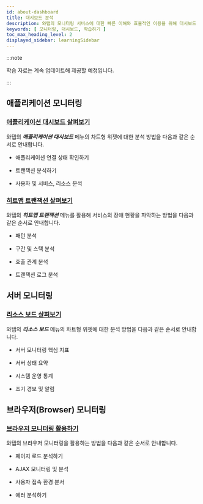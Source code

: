 ```yaml
---
id: about-dashboard
title: 대시보드 분석
description: 와탭의 모니터링 서비스에 대한 빠른 이해와 효율적인 이용을 위해 대시보드 분석 관련 학습 자료를 제공합니다.
keywords: [ 모니터링, 대시보드, 학습하기 ]
toc_max_heading_level: 2
displayed_sidebar: learningSidebar
---
```



:::note

학습 자료는 계속 업데이트해 제공할 예정입니다.

:::

## 애플리케이션 모니터링

### [애플리케이션 대시보드 살펴보기](about-apm-dashboard)

와탭의 ***애플리케이션 대시보드*** 메뉴의 차트형 위젯에 대한 분석 방법을 다음과 같은 순서로 안내합니다.

* 애플리케이션 연결 상태 확인하기

* 트랜잭션 분석하기

* 사용자 및 서비스, 리소스 분석

### [히트맵 트랜잭션 살펴보기](about-apm-hitmap-class)

와탭의 ***히트맵 트랜잭션*** 메뉴를 활용해 서비스의 장애 현황을 파악하는 방법을 다음과 같은 순서로 안내합니다.

* 패턴 분석

* 구간 및 스택 분석

* 호출 관계 분석

* 트랜잭션 로그 분석

## 서버 모니터링

### [리소스 보드 살펴보기](about-server-dashboard)

와탭의 ***리소스 보드*** 메뉴의 차트형 위젯에 대한 분석 방법을 다음과 같은 순서로 안내합니다.

* 서버 모니터링 핵심 지표

* 서버 상태 요약

* 시스템 운영 통계

* 조기 경보 및 알림

## 브라우저(Browser) 모니터링

### [브라우저 모니터링 활용하기](using-browser-monitoring)

와탭의 브라우저 모니터링을 활용하는 방법을 다음과 같은 순서로 안내합니다.

* 페이지 로드 분석하기

* AJAX 모니터링 및 분석

* 사용자 접속 환경 분서

* 에러 분석하기

<DocCardList/>